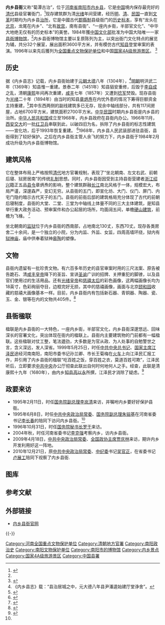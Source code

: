  {{Citecheck}}
{{文物保护单位
| 级别 = 全国
| 图片 = [[File:Xianya_waimen.png|250px]]
| 名称 = 内乡县衙
| 编号 = 4-177
| 分类 = 古建筑
| 时代 = [[清朝|清]]
| 所在 = [[河南省|河南省]][[南阳市|南阳市]][[内乡县|内乡县]]
| 登录 = 1998年
| 坐标 = {{coord|33.048905|N|111.849562|E|display=inline,title|region:CH_type}}
| Cat = 河南全国重点文物保护单位
}}
'''内乡县衙'''又称“菊潭古治”，位于[[河南省|河南省]][[南阳市|南阳市]][[内乡县|内乡县]]，它是[[中国|中国]]境内保存最完好的[[清朝|清代]]县级官署衙门，<ref name="xygk">{{cite web|url=http://www.ha.xinhuanet.com/zb/2004-09/15/content_1037813.htm|title=中国古代四大古衙之一内乡县衙|publisher=新华网|date=2004年9月15日|language=zh-hans|deadurl=yes|archiveurl=https://web.archive.org/web/20060410164210/http://www.ha.xinhuanet.com/zb/2004-09/15/content_1037813.htm|archivedate=2006年4月10日|accessdate=2011年9月1日}}</ref>现存建筑群为清[[光绪|光绪]]年间营建，经历[[明朝|明]]、[[清朝|清]]、[[中華民國|民国]]一直到[[文革|文革]]时期均为内乡县[[治所|治所]]，它是中國古代[[郡縣制|郡縣制]]县级衙门的[[标本|历史标本]]，享有“龙头在[[北京|北京]]，龙尾在内乡”、“北有[[故宫|故宫]]，南有县衙”、“一座内乡衙，半部官文化”、“中华大地绝无仅有的历史标本”的美誉。1984年獲[[中国文化部|中国文化部]]批准为中国大陆唯一一家[[县衙|县衙]][[博物馆|博物馆]]，<ref name="xygk"/>内乡县衙博物馆主要以复原陈列为主，以突出衙门文化特点的展览为辅，共分32个展室，展出面积3600平方米，并有模仿古代[[知县|知县]]登堂审案的表演。1996年以来先后獲列为[[全国重点文物保护单位|全国重点文物保护单位]]和中国[[国家4A级旅游景区|国家4A级旅游景区]]。
<ref>{{cite web|url=http://www.ha.xinhuanet.com/zrzh/ny_nx/fjms/nsxy.htm|title=内乡县衙简介|publisher=新华网|date=|language=zh-hans|accessdate=2010-10-04|archive-date=2020-08-09|archive-url=https://web.archive.org/web/20200809062736/http://www.ha.xinhuanet.com/zrzh/ny_nx/fjms/nsxy.htm|dead-url=no}}</ref>

==历史==
据《内乡县志》记载，内乡县衙始建于[[元朝|元朝]][[大德_(元成宗)|大德]]八年（1304年），<ref>《内乡县志》载：“县治居城之中，元大德八年县尹潘逵始建厅堂诤舍”。</ref>[[明朝|明朝]]明洪武二年（1369年）知县惟一重建。景泰二年（1451年）知县貊安重修，后毁于[[李自成|李自成]]之乱，清朝[[康熙|康熙]]年间再次重建，[[咸丰|咸丰]]七年（1857年）又遭到[[捻军|捻军]]焚毁。现存县衙为[[光绪|光绪]]二十年（1894年）由当时的知县[[章炳焘|章炳焘]]在内忧外患的情况下筹得巨额资金主持重建，<ref>{{cite web|url=http://www.nxxy.cn/xydt/2011/07/26/82.htm|title=章炳焘主持营建内乡县衙探究|publisher=内乡县衙官网|date=2011-07-26|language=zh-hans}}{{dead link|date=2017年11月 |bot=InternetArchiveBot |fix-attempted=yes }}</ref>其中东西两侧的副线建筑多已无存，现余中轴线部分，共有117间房屋，占地6700平方米，建筑面积2700平方米。[[中华民国|中华民国]]时期内乡县衙是内乡县的治所。[[中华人民共和国|中华人民共和国]]成立至1968年，内乡县政府在县衙内办公。1966年11月，[[西安交大|西安交大]]的一批[[红卫兵|红卫兵]]串联到此，以破四旧为名，拆除了内乡县衙的标志性建筑——宣化坊，后于1993年恢复重建。
<ref>{{cite journal en
 | quotes =
 | author =张者
 | date = 
 | year = 2007年
 | month = 
 | title = 河南内乡县衙存照 
 | journal =《青年文学》
 | volume =
 | issue = 2期
 | pages =
 | publisher =中国青年出版社
 | location = 北京市
 | issn =1003-0573
 }}</ref>1968年，内乡县人民武装部进驻县衙，县衙得到了较好保护。之后在内乡县衙主管人余飞的努力下，内乡县衙于1984年2月成功升级为内乡县衙博物馆。

==建筑风格==
{{External media
| width  = 200px
| video1 = [http://www.56.com/w86/play_album-aid-7286149_vid-Mzk5MjYxNDE.html 内乡县衙建筑与楹联文化]
}}
它在整体布局上严格按照[[清代|清代]]地方官署规制，表现了“坐北朝南、左文右武、前朝后寝、狱房居南”的传统[[礼制|礼制]]思想。同时，内乡县衙因受到主持县衙营建者[[浙江|浙江]][[绍兴|绍兴]]籍正五品[[县令|县令]]章炳焘的影响，整个建筑群融[[长江|长江]]南北风格于一体，规模宏大，布局严谨，深邃森严，变幻无穷。从县衙的五门，即宣化坊、大门、仪门、屏门、内宅门隐约暗示古代天子的五门。县衙的前衙后邸的建筑格局充分体现了古代的前朝后寝制度，县衙的大堂、二堂、三堂为中轴线上体量不同的三大主体建筑，是知县举行重大政务活动、预审案件和办公起居的场所，均面阔五间，单檐[[硬山建筑|硬山建筑]]，前檐为飞椽。
<ref>{{cite journal en
 | quotes =
 | author =王晓咪
 | date = 
 | year = 2010年
 | month = 
 | title = 章炳焘与内乡县衙的建筑布局
 | journal =《科学大众(科学教育)》
 | volume =
 | issue =08期
 | pages =
 | publisher = 
 | location = 
 | issn =1006-3315
 }}</ref>

坐北朝南的[[监狱|监狱]]位于内乡县衙的西南部，占地南北130丈，东西70丈。现存各类房舍二十余间，是一个独立的小院，分为内监、外监、女监，四周高墙环绕，狱内有[[狱神庙|狱神庙]]，庙中供奉着狱神[[皋陶|皋陶]]的塑像。

==文物==
县衙内遗留有一批珍贵文物。有六百多年历史的县官审案时用的三尺法案、原告被告跪石、清[[咸丰皇帝|咸丰皇帝]]降下的圣旨、宣讲[[圣谕|圣谕]]广训的招牌、关押重犯的脚镣，以及县官们使用过的生活用品。还有[[光绪皇帝|光绪皇帝]]和[[慈禧太后|慈禧太后]]的彩色画像，这两幅画像长均为18英寸，色彩绚丽夺目，边框完好无损，其中的慈禧画像，画面与北京[[颐和园|颐和园]]收藏的慈禧大画像基本一样。目前，内乡县衙内有包括新石器、青铜器、陶器、瓷、玉、金、银等在内的文物共405件。<ref>{{cite web|url=http://www.nxxy.cn/xydt/2011/07/26/83.htm|title=县衙博物馆核查库藏文物|publisher=内乡县衙官网|date=2011-07-26|language=zh-hans}}{{dead link|date=2017年11月 |bot=InternetArchiveBot |fix-attempted=yes }}</ref>

==县衙楹联==
楹联是内乡县衙的一大特色，一座内乡衙，半部官文化，内乡县衙深邃悠远、回味深长的官署文化，突出体现在衙内的楹联上。县衙内主要建筑物的门前都有一幅楹联。这些楹联对仗工整，笔法遒劲，大多数是为官从政、为人处事的自勉警世之言，含义深远，发人深省。1999年5月25日，时任[[中共中央总书记|中共中央总书记]]、[[中国国家主席|国家主席]][[江泽民|江泽民]]途经河南南阳，南阳市委书记孙兰卿、市长王菊梅在[[火车|火车]]上向江泽民汇报工作，并引用了内乡县衙的楹联“吃百姓之饭，穿百姓之衣，莫道百姓可欺”，江泽民听后，立即要求[[中共中央|中共中央]]办公厅彻查此联出自何时何地何人之手。经查，此联是清康熙十九年（1680年），由内乡[[知县|知县]][[高以永|高以永]]所撰，江泽民才消除了疑虑。<ref name="gysc">{{cite web|url=http://www.neixiang.gov.cn/qm/ReadNews.asp?NewsID=20674|title=党和国家领导人对天下第一衙----内乡县衙的关注|publisher=内乡亲民网|date=2011年8月1日|language=zh-hans}}{{dead link|date=2017年11月 |bot=InternetArchiveBot |fix-attempted=yes }}</ref>

{{cquote|吃百姓之饭，穿百姓之衣，莫道百姓可欺，自己也是百姓，
得一官不荣，失一官不辱，勿说一官无用，地方全靠一官。
}}
{{cquote|为政不在言多，须息息从省身克己而出，
当官务持大体，思事事皆民生国计所关。
}}
{{cquote|不求当官称能吏，
愿共斯民做好人。
}}

{{cquote|一丝一粟我出名节，
一厘一毫民之脂膏。
}}
{{cquote|期寸心无愧不鄙斯民，
与百姓有缘才来此地。
}}
{{cquote|欺人如欺天，毋自欺也；
负民即负国，何忍负之。
}}
{{cquote| 忙里有余闲登山临水觞咏，
身外无长物布衣蔬食琴书。
}}
{{cquote|别笑我竹骨泥身许个愿试试，
莫管你玉食锦衣烧柱香瞧瞧。
}}
{{cquote|天理国法人情。
}}

==政要来访==
*1995年2月11日，时任[[国务院副总理|国务院副总理]][[李岚清|李岚清]]来访，并嘱咐内乡要好好保护县衙。
*1995年6月8日，时任[[中共中央政治局常委|中共中央政治局常委]]、[[国务院副总理|国务院副总理]][[朱镕基|朱镕基]]在河南省委书记[[李长春|李长春]]的陪同下访问内乡县衙。<ref name="gysc"/>
*1996年10月31日，时任[[国务院秘书长|国务院秘书长]][[罗干|罗干]]来访。
*2004年秋，时任河南省委书记[[李克强|李克强]]考察内乡，访内乡县衙。
*2009年4月18日，[[中共中央政治局常委|中共中央政治局常委]]、[[全国政协主席|全国政协主席]][[贾庆林|贾庆林]]来访，期许内乡开发利用好这一阵地。
*2010年12月21日，原[[中共中央政治局常委|中共中央政治局常委]]、[[中纪委|中纪委]]书记[[吴官正|吴官正]]，在省委书记[[卢展工|卢展工]]陪同下视察了内乡县衙.

==图库==
{{Gallery
|title=
|footer=
|width=190
|height=180
|lines=1
|align=center
|File:内乡县衙大门.jpg|大门
|File:内乡县衙大门近.jpg|正门
|File:Xianya zhengtang.png|正堂
|File:Shenan mofang.png|模仿审案
|File:Xianya neibu.png|走廊
|File:Xianya jianyuchu.png|监狱
}}

==参考文献==
{{Reflist}}

==外部链接==
*[http://www.nxxy.cn/ 内乡县衙官网]{{Wayback|url=http://www.nxxy.cn/ |date=20200209193221 }}

{{-}}
{{中国四大古代官衙}}
{{河南全国重点文物保护单位}}
{{南阳市旅游资源列表}}

[[Category:河南全国重点文物保护单位|Category:河南全国重点文物保护单位]]
[[Category:清朝地方官署|Category:清朝地方官署]]
[[Category:南阳政治史|Category:南阳政治史]]
[[Category:南阳文物保护单位|Category:南阳文物保护单位]]
[[Category:南阳市的博物馆|Category:南阳市的博物馆]]
[[Category:内乡景点|Category:内乡景点]]
[[Category:国家4A级旅游景区|Category:国家4A级旅游景区]]
[[Category:中国县署|Category:中国县署]]